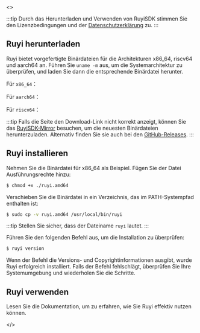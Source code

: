 
<ReleaseProvider>
  <>

:::tip
Durch das Herunterladen und Verwenden von RuyiSDK stimmen Sie den Lizenzbedingungen und der [Datenschutzerklärung](https://ruyisdk.org/docs/legal/privacyPolicy/) zu.
:::

## Ruyi herunterladen

Ruyi bietet vorgefertigte Binärdateien für die Architekturen x86_64, riscv64 und aarch64 an. Führen Sie ``uname -m`` aus, um die Systemarchitektur zu überprüfen, und laden Sie dann die entsprechende Binärdatei herunter.

Für ``x86_64``：

<DownloadRuyi arch="x86_64" />

Für ``aarch64``：

<DownloadRuyi arch="aarch64" />

Für ``riscv64``：

<DownloadRuyi arch="riscv64" />

:::tip
Falls die Seite den Download-Link nicht korrekt anzeigt, können Sie das [RuyiSDK-Mirror](https://mirror.iscas.ac.cn/ruyisdk/ruyi/releases/) besuchen, um die neuesten Binärdateien herunterzuladen. Alternativ finden Sie sie auch bei den [GitHub-Releases](https://github.com/ruyisdk/ruyi/releases).
:::

## Ruyi installieren

Nehmen Sie die Binärdatei für x86_64 als Beispiel. Fügen Sie der Datei Ausführungsrechte hinzu:

```bash
$ chmod +x ./ruyi.amd64
```

Verschieben Sie die Binärdatei in ein Verzeichnis, das im PATH-Systempfad enthalten ist:

```bash
$ sudo cp -v ruyi.amd64 /usr/local/bin/ruyi
```

:::tip
Stellen Sie sicher, dass der Dateiname ``ruyi`` lautet.
:::

Führen Sie den folgenden Befehl aus, um die Installation zu überprüfen:

```bash
$ ruyi version
```

Wenn der Befehl die Versions- und Copyrightinformationen ausgibt, wurde Ruyi erfolgreich installiert. Falls der Befehl fehlschlägt, überprüfen Sie Ihre Systemumgebung und wiederholen Sie die Schritte.

## Ruyi verwenden

Lesen Sie die Dokumentation, um zu erfahren, wie Sie Ruyi effektiv nutzen können.

  </>
</ReleaseProvider>

